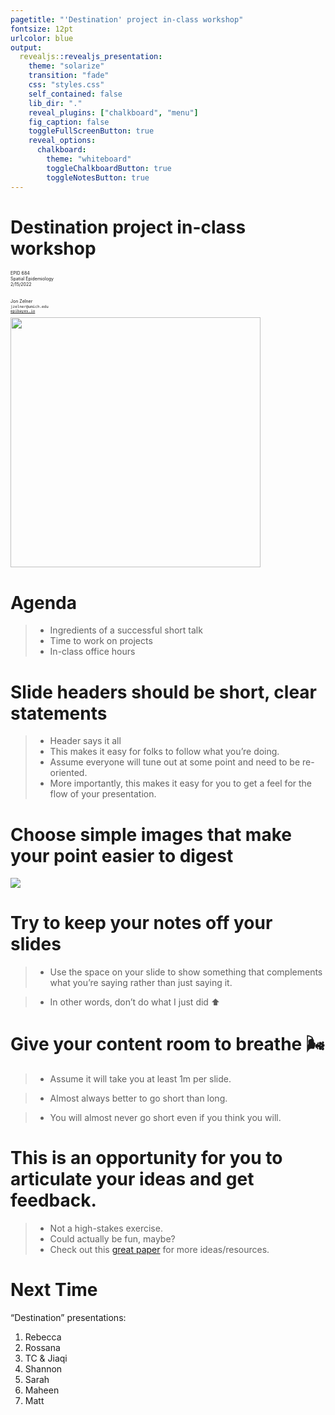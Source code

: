 ```yaml
---
pagetitle: "'Destination' project in-class workshop"
fontsize: 12pt
urlcolor: blue
output: 
  revealjs::revealjs_presentation:
    theme: "solarize"
    transition: "fade"
    css: "styles.css"
    self_contained: false
    lib_dir: "."
    reveal_plugins: ["chalkboard", "menu"]
    fig_caption: false
    toggleFullScreenButton: true
    reveal_options: 
      chalkboard:
        theme: "whiteboard"
        toggleChalkboardButton: true
        toggleNotesButton: true
---
```



# <span class="alert">Destination</span> project in-class workshop {#title}

<div class="paddeddiv">
  <p style="font-size:0.5em; text-align: left;">
      EPID 684  
      Spatial Epidemiology  
      2/15/2022  
      <br><br>
      Jon Zelner  
      `jzelner@umich.edu`  
      [`epibayes.io`](https://epibayes.io) 
    </p>
</div>

<div class="itemr" id="footerDiv"><img id="footerImg" src="../images/epid_logo.png" width="400"></div>


# Agenda

>- Ingredients of a successful short talk
>- Time to work on projects
>- In-class office hours


# Slide headers should be short, clear <span class="alert">statements</span> 

>- Header says it all
>- This makes it easy for folks to follow what you're doing.
>- Assume everyone will <span class="alert">tune out</span> at some point and need to be re-oriented.
>- More importantly, this makes it easy for <span class="alert">you</span> to get a feel for the flow of your presentation.

# Choose <span class="alert">simple images</span> that make your point easier to digest {.imgslide}

<img src="../images/texarkana_measles.png">

# Try to keep your <span class="alert">notes</span> off your slides

>- Use the space on your slide to show something that <span class="alert">complements</span> what you're saying rather than just saying it.

>- In other words, don't do what I just did ⬆️

# Give your content room to <span class="alert">breathe</span> 🌬️

>- Assume it will take you at least 1m per slide. 

>- Almost always better to go short than long.

>- You will almost never go short even if you think you will.

# This is an opportunity for you to articulate your ideas and get feedback.

>- Not a <span class="alert">high-stakes</span> exercise.
>- Could actually be <span class="alert">fun</span>, maybe?
>- Check out this [great paper](https://journals.plos.org/ploscompbiol/article?id=10.1371/journal.pcbi.1009554) for more ideas/resources.

# Next Time

"Destination" presentations:

1. Rebecca
2. Rossana
3. TC & Jiaqi
4. Shannon
5. Sarah
6. Maheen
7. Matt
